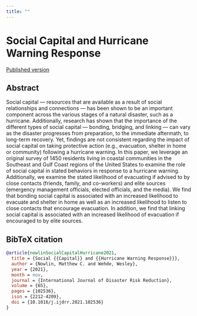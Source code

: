 ```yaml
---
title: ""
---
```


# Social Capital and Hurricane Warning Response

<a href="https://www.sciencedirect.com/science/article/pii/S2212420921004970"> <span class="badge bg-primary">Published version</span></a >


## Abstract

Social capital — resources that are available as a result of social relationships and connections — has been shown to be an important component across the various stages of a natural disaster, such as a hurricane. Additionally, research has shown that the importance of the different types of social capital — bonding, bridging, and linking — can vary as the disaster progresses from preparation, to the immediate aftermath, to long-term recovery. Yet, findings are not consistent regarding the impact of social capital on taking protective action (e.g., evacuation, shelter in home or community) following a hurricane warning. In this paper, we leverage an original survey of 1450 residents living in coastal communities in the Southeast and Gulf Coast regions of the United States to examine the role of social capital in stated behaviors in response to a hurricane warning. Additionally, we examine the stated likelihood of evacuating if advised to by close contacts (friends, family, and co-workers) and elite sources (emergency management officials, elected officials, and the media). We find that bonding social capital is associated with an increased likelihood to evacuate and shelter in home as well as an increased likelihood to listen to close contacts that encourage evacuation. In addition, we find that linking social capital is associated with an increased likelihood of evacuation if encouraged to by elite sources.

## BibTeX citation 

```bibtex
@article{nowlinSocialCapitalHurricane2021,
  title = {Social {{Capital}} and {{Hurricane Warning Response}}},
  author = {Nowlin, Matthew C. and Wehde, Wesley},
  year = {2021},
  month = nov,
  journal = {International Journal of Disaster Risk Reduction},
  volume = {65},
  pages = {102536},
  issn = {2212-4209},
  doi = {10.1016/j.ijdrr.2021.102536}
}
```

